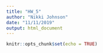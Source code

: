 ```yaml
---
title: "HW_5"
author: "Nikki Johnson"
date: "11/11/2019"
output: html_document
---
```


```r
knitr::opts_chunk$set(echo = TRUE)
```

